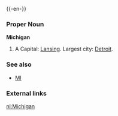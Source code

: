 {{wikipedia}}
{{-en-}}

===Proper Noun===
'''Michigan'''
#A {{USstate}}  Capital: [[Lansing]]. Largest city: [[Detroit]].

===See also===
*[[MI]]
===External links===
{{pedialite}}

[[nl:Michigan]]